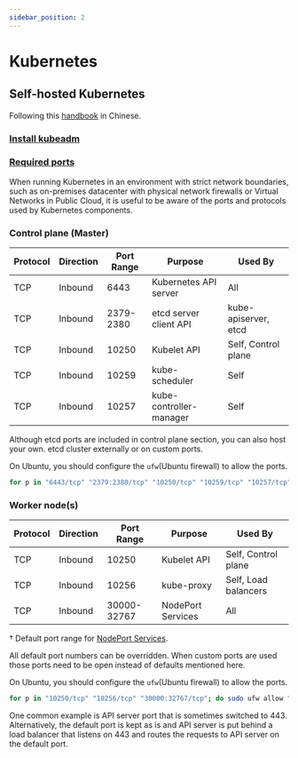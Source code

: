 ```yaml
---
sidebar_position: 2
---
```


# Kubernetes

## Self-hosted Kubernetes

Following this [handbook](https://www.karsonjo.com/deploy-a-self-hosted-kubernetes/) in Chinese.

### [Install kubeadm](https://kubernetes.io/docs/setup/production-environment/tools/kubeadm/install-kubeadm/)

### [Required ports](https://kubernetes.io/docs/reference/networking/ports-and-protocols/)

When running Kubernetes in an environment with strict network boundaries, such 
as on-premises datacenter with physical network firewalls or Virtual 
Networks in Public Cloud, it is useful to be aware of the ports and protocols 
used by Kubernetes components.

### Control plane (Master)

| Protocol | Direction | Port Range | Purpose                 | Used By                   |
|----------|-----------|------------|-------------------------|---------------------------|
| TCP      | Inbound   | 6443       | Kubernetes API server   | All                       |
| TCP      | Inbound   | 2379-2380  | etcd server client API  | kube-apiserver, etcd      |
| TCP      | Inbound   | 10250      | Kubelet API             | Self, Control plane       |
| TCP      | Inbound   | 10259      | kube-scheduler          | Self                      |
| TCP      | Inbound   | 10257      | kube-controller-manager | Self                      |

Although etcd ports are included in control plane section, you can also host your own.
etcd cluster externally or on custom ports. 

On Ubuntu, you should configure the `ufw`(Ubuntu firewall) to allow the ports.

```bash
for p in "6443/tcp" "2379:2380/tcp" "10250/tcp" "10259/tcp" "10257/tcp"; do sudo ufw allow "$p"; done
```


### Worker node(s)

| Protocol | Direction | Port Range  | Purpose               | Used By                 |
|----------|-----------|-------------|-----------------------|-------------------------|
| TCP      | Inbound   | 10250       | Kubelet API           | Self, Control plane     |
| TCP      | Inbound   | 10256       | kube-proxy            | Self, Load balancers    |
| TCP      | Inbound   | 30000-32767 | NodePort Services     | All                     |

† Default port range for [NodePort Services](https://kubernetes.io/docs/concepts/services-networking/service/).

All default port numbers can be overridden. When custom ports are used those 
ports need to be open instead of defaults mentioned here. 

On Ubuntu, you should configure the `ufw`(Ubuntu firewall) to allow the ports.
```bash
for p in "10250/tcp" "10256/tcp" "30000:32767/tcp"; do sudo ufw allow "$p"; done
```

One common example is API server port that is sometimes switched
to 443. Alternatively, the default port is kept as is and API server is put 
behind a load balancer that listens on 443 and routes the requests to API server
on the default port.

